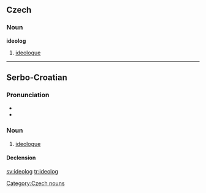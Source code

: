 ==Czech==

===Noun===
'''ideolog''' {{m}}

# [[ideologue]]

[[Category:Czech nouns]]

----

==Serbo-Croatian==

===Pronunciation===
* {{IPA|/ideǒlog/|lang=sh}}
* {{hyphenation|i|de|o|log}}

===Noun===
{{sh-noun|g=m|head=ideòlog|r|идеолог|идео̀лог}}

# [[ideologue]]

====Declension====
{{sh-decl-noun
|ideolog|ideolozi
|ideologa|ideologa
|ideologu|ideolozima
|ideologa|ideologe
|ideolože|ideolozi
|ideologu|ideolozima
|ideologom|ideolozima
}}

[[sv:ideolog]]
[[tr:ideolog]]